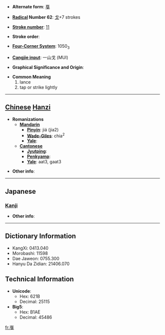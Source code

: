 * '''Alternate form''': [[戞]]

* '''[[Wiktionary:Chinese radical index| Radical]] Number 62''': [[Wiktionary:Chinese radical index 戈|戈]]+7 strokes

* '''[[Wiktionary:Chinese total strokes index|Stroke number]]''': [[Wiktionary:Chinese total strokes index 11|11]]

* '''Stroke order''': 

* '''[[Wiktionary:Chinese four corner index|Four-Corner System]]''': 1050<sub>3</sub>

* '''[[Wiktionary:Chinese Cangjie index|Cangjie input]]''': 一山戈 (MUI)

* '''Graphical Significance and Origin''': 

* '''Common Meaning'''
*#lance
*# tap or strike lightly


----

== [[Chinese]] [[Hanzi]] ==

* '''Romanizations'''
** '''[[Mandarin]]'''
*** '''[[Pinyin]]''': jiá (jia2)
*** '''[[Wade-Giles]]''': chia<sup>2</sup>
*** '''[[Yale]]''': 
** '''[[Cantonese]]'''
*** '''[[Jyutping]]''':
*** '''[[Penkyamp]]''': 
*** '''[[Yale]]''': aat3, gaat3

* '''Other info''': 

----

==Japanese==
===[[Kanji]]===
{{kanji|on readings=[[かつ]] (katsu)|kun readings=[[ほこ]] (hoko)}}

* '''Other info''':  

----

== Dictionary Information ==

* KangXi: 0413.040
* Morobashi: 11598
* Dae Jaweon: 0755.300
* Hanyu Da Zidian: 21406.070

== Technical Information ==

* '''Unicode''':
** Hex: 621B
** Decimal: 25115
* '''Big5''':
** Hex: B1AE
** Decimal: 45486

[[fr:戛]]